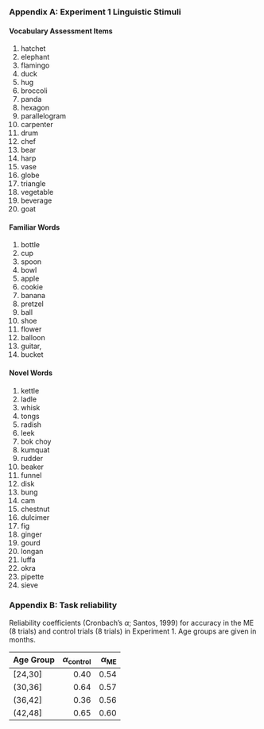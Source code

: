 

### Appendix A: Experiment 1 Linguistic Stimuli

#### Vocabulary Assessment Items 
1. hatchet
2. elephant 
3. flamingo 
4. duck
5. hug
6. broccoli 
7. panda
8. hexagon 
9. parallelogram 
10. carpenter 
11. drum 
12. chef 
13. bear 
14. harp 
15. vase 
16. globe 
17. triangle 
28. vegetable
19. beverage 
20. goat

####  Familiar Words 
1. bottle
2. cup
3. spoon
 4. bowl
 5. apple
 6. cookie
 7. banana
 8. pretzel
 9. ball 
 10. shoe
 11. flower
 12.  balloon
 13. guitar,
 14. bucket
 
####  Novel Words 
1. kettle
2. ladle
3. whisk
4. tongs
5. radish
6. leek
7. bok choy
8. kumquat
9. rudder
10. beaker
11. funnel
12. disk
13. bung
14. cam
15. chestnut
16. dulcimer
17. fig
18. ginger
19. gourd
20. longan
21. luffa
22. okra
23. pipette
24. sieve

 \pagebreak
 
### Appendix B: Task reliability 

Reliability coefficients (Cronbach’s $\alpha$;  Santos, 1999) for accuracy in the ME (8 trials) and control trials (8 trials) in Experiment 1.  Age groups are given in months.

|Age Group | $\alpha$~control~ |  $\alpha$~ME~|
|:---------|-------:|----:|
|[24,30]   |    0.40| 0.54|
|(30,36]   |    0.64| 0.57|
|(36,42]   |    0.36| 0.56|
|(42,48]   |    0.65| 0.60|